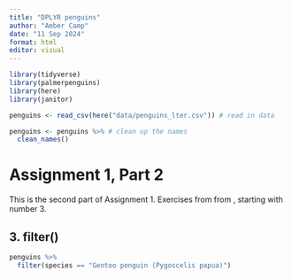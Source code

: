 ```yaml
---
title: "DPLYR penguins"
author: "Amber Camp"
date: "11 Sep 2024"
format: html
editor: visual
---
```


```r
library(tidyverse)
library(palmerpenguins)
library(here)
library(janitor)
```

```r
penguins <- read_csv(here("data/penguins_lter.csv")) # read in data

penguins <- penguins %>% # clean up the names
  clean_names()

```

# Assignment 1, Part 2

This is the second part of Assignment 1. Exercises from from , starting with number 3.

## 3. filter()

```r
penguins %>%
  filter(species == "Gentoo penguin (Pygoscelis papua)")
```
